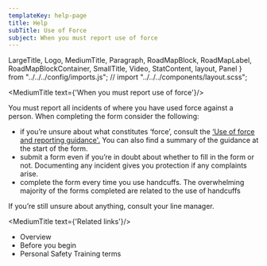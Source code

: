 ```yaml
---
templateKey: help-page
title: Help
subTitle: Use of Force
subject: When you must report use of force
---
```

LargeTitle, Logo, MediumTitle, Paragraph, RoadMapBlock, RoadMapLabel, RoadMapBlockContainer, SmallTitle, Video, StatContent, layout, Panel } from "../../../config/imports.js";
// import "../../../components/layout.scss";

<MediumTitle text={'When you must report use of force'}/>

You must report all incidents of where you have used force against a person. When completing the form consider the following:

<ul class="govuk-list govuk-list--bullet">
	<li>if you’re unsure about what constitutes ‘force’, consult the <a class="govuk-link" href="https://horizon.fcos.gsi.gov.uk/file-wrapper/use-force-and-reporting" target="blank" rel="noreferrer">‘Use of force and reporting guidance'.</a> You can also find a summary of the guidance at the start of the form.</li>
	<li>submit a form even if you’re in doubt about whether to fill in the form or not.  Documenting any incident gives you protection if any complaints arise.</li>
    <li>complete the form every time you use handcuffs. The overwhelming majority of the forms completed are related to the use of handcuffs</li>
</ul>

If you’re still unsure about anything, consult your line manager.

<MediumTitle text={'Related links'}/>

<ul class="govuk-list govuk-list--bullet">
	<li><Link class="govuk-link" to="/help/uof/">Overview</Link></li>
	<li><Link class="govuk-link" to="/help/uof/uof-before-you-begin/">Before you begin</Link></li>
    <li><Link class="govuk-link" to="/help/uof/uof-personal-safety-training-terms/">Personal Safety Training terms</Link></li>
</ul>